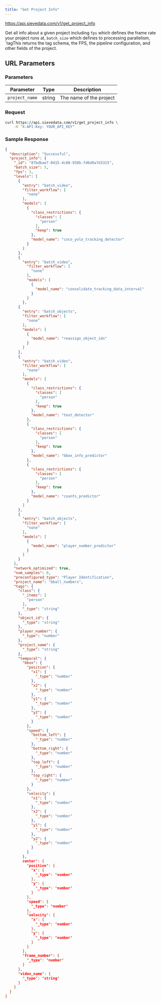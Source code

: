 ```yaml
---
title: "Get Project Info"
---
```



<Request method="GET">https://api.sievedata.com/v1/get_project_info</Request>

Get all info about a given project including `fps` which defines the frame rate your project runs at, `batch_size` which defines to processing parallelism, `tagThis returns the tag schema, the FPS, the pipeline configuration, and other fields of the project.

## URL Parameters

### Parameters

| Parameter | Type | Description |
| ---- | ----- | ---- |
| `project_name` | string | The name of the project |

### Request

```bash Terminal
curl https://api.sievedata.com/v1/get_project_info \
    -H "X-API-Key: YOUR_API_KEY"
```

### Sample Response

```json
{
  "description": "Successful",
  "project_info": {
    "_id": "87bdbae7-0415-4c08-930b-fd6d0a7d3315",
    "batch_size": 5,
    "fps": 3,
    "levels": [
      {
        "entry": "batch_video",
        "filter_workflow": [
          "none"
        ],
        "models": [
          {
            "class_restrictions": {
              "classes": [
                "person"
              ],
              "keep": true
            },
            "model_name": "coco_yolo_tracking_detector"
          }
        ]
      },
      {
        "entry": "batch_video",
          "filter_workflow": [
            "none"
          ],
          "models": [
            {
              "model_name": "consolidate_tracking_data_interval"
            }
          ]
        },
      {
        "entry": "batch_objects",
        "filter_workflow": [
          "none"
        ],
        "models": [
          {
            "model_name": "reassign_object_ids"
          }
        ]
      },
      {
        "entry": "batch_video",
        "filter_workflow": [
          "none"
        ],
        "models": [
          {
            "class_restrictions": {
              "classes": [
                "person"
              ],
              "keep": true
            },
            "model_name": "text_detector"
          },
          {
            "class_restrictions": {
              "classes": [
                "person"
              ],
              "keep": true
            },
            "model_name": "bbox_info_predictor"
          },
          {
            "class_restrictions": {
              "classes": [
                "person"
              ],
              "keep": true
            },
            "model_name": "counts_predictor"
          }
        ]
      },
      {
        "entry": "batch_objects",
        "filter_workflow": [
          "none"
        ],
        "models": [
          {
            "model_name": "player_number_predictor"
          }
        ]
      }
    ],
    "network_optimized": true,
    "num_samples": 0,
    "preconfigured_type": "Player Identification",
    "project_name": "bball_numbers",
    "tags": {
      "class": {
        "_items": [
          "person"
        ],
        "_type": "string"
      },
      "object_id": {
        "_type": "string"
      },
      "player_number": {
        "_type": "number"
      },
      "project_name": {
        "_type": "string"
      },
      "temporal": {
        "bbox": {
          "position": {
            "x1": {
              "_type": "number"
            },
            "x2": {
              "_type": "number"
            },
            "y1": {
              "_type": "number"
            },
            "y2": {
              "_type": "number"
            }
          },
          "speed": {
            "bottom_left": {
              "_type": "number"
            },
            "bottom_right": {
              "_type": "number"
            },
            "top_left": {
              "_type": "number"
            },
            "top_right": {
              "_type": "number"
            }
          },
          "velocity": {
            "x1": {
              "_type": "number"
            },
            "x2": {
              "_type": "number"
            },
            "y1": {
              "_type": "number"
            },
            "y2": {
              "_type": "number"
            }
          }
        },
        center": {
          "position": {
            "x": {
              "_type": "number"
            },
            "y": {
              "_type": "number"
            }
          },
          "speed": {
            "_type": "number"
          },
          "velocity": {
            "x": {
              "_type": "number"
            },
            "y": {
              "_type": "number"
            }
          }
        },
        "frame_number": {
          "_type": "number"
        }
      },
      "video_name": {
        "_type": "string"
      }
    }
  }
}
```